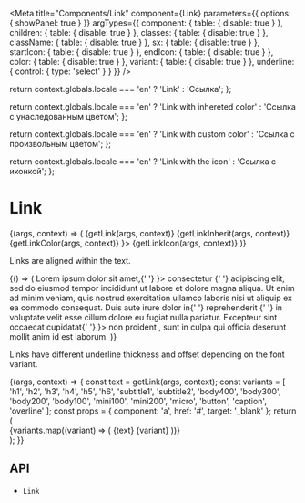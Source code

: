 



<Meta
  title="Components/Link"
  component={Link}
  parameters={{
    options: { showPanel: true }
  }}
  argTypes={{
    component: {
      table: {
        disable: true
      }
    },
    children: {
      table: {
        disable: true
      }
    },
    classes: {
      table: {
        disable: true
      }
    },
    className: {
      table: {
        disable: true
      }
    },
    sx: {
      table: {
        disable: true
      }
    },
    startIcon: {
      table: {
        disable: true
      }
    },
    endIcon: {
      table: {
        disable: true
      }
    },
    color: {
      table: {
        disable: true
      }
    },
    variant: {
      table: {
        disable: true
      }
    },
    underline: {
      control: { type: 'select' }
    }
  }}
/>

  return context.globals.locale === 'en' ? 'Link' : 'Ссылка';
};

  return context.globals.locale === 'en' ? 'Link with inhereted color' : 'Ссылка с унаследованным цветом';
};

  return context.globals.locale === 'en' ? 'Link with custom color' : 'Ссылка с произвольным цветом';
};

  return context.globals.locale === 'en' ? 'Link with the icon' : 'Ссылка с иконкой';
};

# Link

<Description of={Link} />

<Canvas>
  <Story name="Demo">
    {(args, context) => (
      <Typography variant="body100" style={{ display: 'flex', flexWrap: 'wrap', gap: '16px' }}>
        <Link {...args} component="a" href="https://google.com" target="_blank">
          {getLink(args, context)}
        </Link>
        <Link {...args} component="a" href="https://google.com" target="_blank" color="inherit">
          {getLinkInherit(args, context)}
        </Link>
        <Link {...args} component="a" href="https://google.com" target="_blank" color="secondary.300">
          {getLinkColor(args, context)}
        </Link>
        <Link {...args} component="a" href="https://google.com" target="_blank" endIcon={<IconOpenInNew />}>
          {getLinkIcon(args, context)}
        </Link>
      </Typography>
    )}
  </Story>
</Canvas>

<ArgsTable story="Demo" />

Links are aligned within the text.

<Canvas>
  <Story name="Alignment">
    {() => (
      <Typography component="div" variant="body100">
        Lorem ipsum dolor sit amet,{' '}
        <Link component="a" href="#" target="_blank" endIcon={<IconOpenInNew />}>
          consectetur
        </Link>{' '}
        adipiscing elit, sed do eiusmod tempor incididunt ut labore et dolore magna aliqua. Ut enim ad minim veniam,
        quis nostrud exercitation ullamco laboris nisi ut aliquip ex ea commodo consequat. Duis aute irure dolor in{' '}
        <Link component="a" href="#" target="_blank">
          reprehenderit
        </Link>{' '}
        in voluptate velit esse cillum dolore eu fugiat nulla pariatur. Excepteur sint occaecat cupidatat{' '}
        <Link component="button" disabled variant="body100" startIcon={<IconCheckSmall />}>
          non proident
        </Link>
        , sunt in culpa qui officia deserunt mollit anim id est laborum.
      </Typography>
    )}
  </Story>
</Canvas>

Links have different underline thickness and offset depending on the font variant.

<Canvas>
  <Story name="Typography">
    {(args, context) => {
      const text = getLink(args, context);
      const variants = [
        'h1',
        'h2',
        'h3',
        'h4',
        'h5',
        'h6',
        'subtitle1',
        'subtitle2',
        'body400',
        'body300',
        'body200',
        'body100',
        'mini100',
        'mini200',
        'micro',
        'button',
        'caption',
        'overline'
      ];
      const props = { component: 'a', href: '#', target: '_blank' };
      return (
        <div style={{ display: 'flex', flexWrap: 'wrap', gap: '8px', alignItems: 'baseline' }}>
          {variants.map((variant) => (
            <Link variant={variant} component="a" href="#" target="_blank" {...args}>
              {text} {variant}
            </Link>
          ))}
        </div>
      );
    }}
  </Story>
</Canvas>

## API

<ul>
  <li>
    <LinkTo kind="components-api-link" story="page">
      <code>Link</code>
    </LinkTo>
  </li>
</ul>

